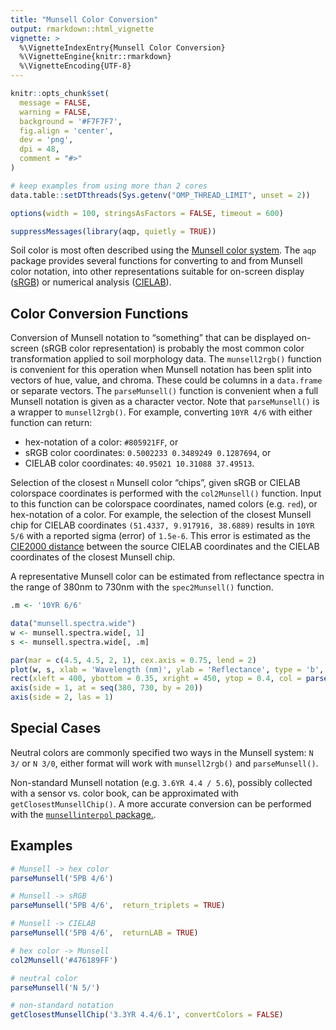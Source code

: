 ```yaml
---
title: "Munsell Color Conversion"
output: rmarkdown::html_vignette
vignette: >
  %\VignetteIndexEntry{Munsell Color Conversion}
  %\VignetteEngine{knitr::rmarkdown}
  %\VignetteEncoding{UTF-8}
---
```


```r
knitr::opts_chunk$set(
  message = FALSE,
  warning = FALSE,
  background = '#F7F7F7',
  fig.align = 'center',
  dev = 'png',
  dpi = 48,
  comment = "#>"
)

# keep examples from using more than 2 cores
data.table::setDTthreads(Sys.getenv("OMP_THREAD_LIMIT", unset = 2))

options(width = 100, stringsAsFactors = FALSE, timeout = 600)

suppressMessages(library(aqp, quietly = TRUE))
```

Soil color is most often described using the [Munsell color system](https://en.wikipedia.org/wiki/Munsell_color_system). The `aqp` package provides several functions for converting to and from Munsell color notation, into other representations suitable for on-screen display ([sRGB](https://en.wikipedia.org/wiki/SRGB)) or numerical analysis ([CIELAB](https://en.wikipedia.org/wiki/CIELAB_color_space)). 


## Color Conversion Functions

Conversion of Munsell notation to "something" that can be displayed on-screen (sRGB color representation) is probably the most common color transformation applied to soil morphology data. The `munsell2rgb()` function is convenient for this operation when Munsell notation has been split into vectors of hue, value, and chroma. These could be columns in a `data.frame` or separate vectors. The `parseMunsell()` function is convenient when a full Munsell notation is given as a character vector. Note that `parseMunsell()` is a wrapper to `munsell2rgb()`. For example, converting `10YR 4/6` with either function can return:

  * hex-notation of a color: `#805921FF`, or
  * sRGB color coordinates: `0.5002233 0.3489249 0.1287694`, or
  * CIELAB color coordinates: `40.95021 10.31088 37.49513`.


Selection of the closest `n` Munsell color "chips", given sRGB or CIELAB colorspace coordinates is performed with the `col2Munsell()` function. Input to this function can be colorspace coordinates, named colors (e.g. `red`), or hex-notation of a color. For example, the selection of the closest Munsell chip for CIELAB coordinates `(51.4337, 9.917916, 38.6889)` results in `10YR 5/6` with a reported sigma (error) of `1.5e-6`. This error is estimated as the [CIE2000 distance](https://en.wikipedia.org/wiki/Color_difference#CIEDE2000) between the source CIELAB coordinates and the CIELAB coordinates of the closest Munsell chip.


A representative Munsell color can be estimated from reflectance spectra in the range of 380nm to 730nm with the `spec2Munsell()` function.

```r
.m <- '10YR 6/6'

data("munsell.spectra.wide")
w <- munsell.spectra.wide[, 1]
s <- munsell.spectra.wide[, .m]

par(mar = c(4.5, 4.5, 2, 1), cex.axis = 0.75, lend = 2)
plot(w, s, xlab = 'Wavelength (nm)', ylab = 'Reflectance', type = 'b', main = .m, cex = 0.8, pch = 16, axes = FALSE)
rect(xleft = 400, ybottom = 0.35, xright = 450, ytop = 0.4, col = parseMunsell(.m), border = 1, lwd = 1)
axis(side = 1, at = seq(380, 730, by = 20))
axis(side = 2, las = 1)
```


## Special Cases

Neutral colors are commonly specified two ways in the Munsell system: `N 3/` or `N 3/0`, either format will work with `munsell2rgb()` and `parseMunsell()`.

Non-standard Munsell notation (e.g. `3.6YR 4.4 / 5.6`), possibly collected with a sensor vs. color book, can be approximated with `getClosestMunsellChip()`. A more accurate conversion can be performed with the [`munsellinterpol` package.](https://cran.r-project.org/package=munsellinterpol).


## Examples

```r
# Munsell -> hex color
parseMunsell('5PB 4/6')

# Munsell -> sRGB
parseMunsell('5PB 4/6',  return_triplets = TRUE)

# Munsell -> CIELAB
parseMunsell('5PB 4/6',  returnLAB = TRUE)

# hex color -> Munsell
col2Munsell('#476189FF')

# neutral color
parseMunsell('N 5/')

# non-standard notation
getClosestMunsellChip('3.3YR 4.4/6.1', convertColors = FALSE)
```




